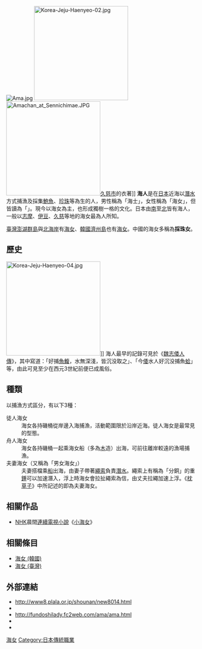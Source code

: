 {{wwv}}
{{Otheruses|subject=一種職業|other=日本傳說中的生物|海人 (傳說生物)}}
{{Japanese|japanese=海人|kana=あま|romaji=ama}}
[[File:Ama.jpg|thumb]]
[[File:Korea-Jeju-Haenyeo-02.jpg|250px]]
[[File:Amachan_at_Sennichimae.JPG|250px]][[久慈市|久慈市]]{{link-ja|小袖海岸|小袖海岸}}{{link-ja|北限海女|北限の海女|北限海女}}的衣著]]
'''海人'''是在[[日本|日本]]近海以[[潛水|潛水]]方式捕漁及採集[[鮑魚|鮑魚]]、[[珍珠|珍珠]]等為生的人，男性稱為「海士」，女性稱為「海女」，但皆讀為「{{lang|ja|あま}}」。現今以海女為主，也形成獨樹一格的文化。日本由[[南|南]]至[[北|北]]皆有海人，一般以[[志摩市|志摩]]、[[伊豆|伊豆]]、[[久慈市|久慈]]等地的海女最為人所知。

[[臺灣|臺灣]][[澎湖群島|澎湖群島]]與[[北海岸|北海岸]]有[[海女_(臺灣)|海女]]、[[韓國|韓國]][[濟州島|濟州島]]也有[[海女_(韩国)|海女]]。中國的海女多稱為'''採珠女'''。

== 歷史 ==
[[File:Korea-Jeju-Haenyeo-04.jpg|250px]]]]
海人最早的記錄可見於《[[魏志倭人傳|魏志倭人傳]]》，其中寫道：「好捕[[魚|魚]][[鰒|鰒]]，水無深淺，皆沉没取之」、「今[[倭|倭]]水人好沉没捕魚[[蛤|蛤]]」等，由此可見至少在西元3世紀前便已成風俗。

== 種類 ==
以捕漁方式區分，有以下3種：
;徒人海女
:海女各持磯桶從岸邊入海捕漁，活動範圍限於沿岸近海。徒人海女是最常見的型態。
;舟人海女
:海女各持磯桶一起乘海女船（多為[[木|木]]造）出海，可前往離岸較遠的漁場捕漁。
;夫妻海女（又稱為「男女海女」）
:夫妻搭檔乘[[船|船]]出海，由妻子帶著[[繩索|繩索]]負責[[潛水|潛水]]。繩索上有稱為「分銅」的重[[錘|錘]]可以加速潛入，浮上時海女會拉扯繩索為信，由丈夫拉繩加速上浮。《[[枕草子|枕草子]]》中所記述的即為夫妻海女。

== 相關作品 ==
* [[NHK|NHK]]晨間[[連續電視小說|連續電視小說]]《[[小海女|小海女]]》

== 相關條目 ==
* [[海女_(韓國)|海女 (韓國)]]
* [[海女_(臺灣)|海女 (臺灣)]]

== 外部連結 ==
* http://www8.plala.or.jp/shounan/new8014.html {{Wayback|url=http://www8.plala.or.jp/shounan/new8014.html |date=20170726193229 }}
* [https://web.archive.org/web/20070824110907/http://kujicity.cool.ne.jp/a.kujicity.14hokugennoama.htm {{lang|ja|きてきて久慈市＜北限の海女＞}}]
* http://fundoshilady.fc2web.com/ama/ama.html {{Wayback|url=http://fundoshilady.fc2web.com/ama/ama.html |date=20200524003832 }}
* [https://web.archive.org/web/20070701204850/http://www.fundoshi-bikini.net/nihon-fundoshi/amafun/amafundoshi.htm {{lang|ja|海女のふんどしについて}}]
* [https://web.archive.org/web/20070518094342/http://pws.prserv.net/hosaka/shuji/pearl/p7-3.htm {{lang|ja|真珠採取の装備}}]
{{Authority control}}

[[Category:海女|]]
[[Category:日本傳統職業|Category:日本傳統職業]]